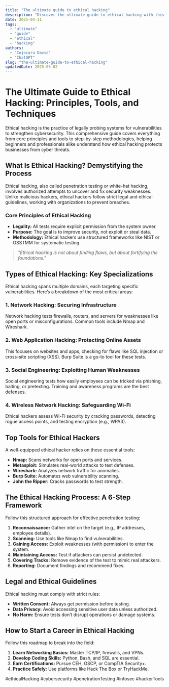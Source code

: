 ```yaml
---
title: "The ultimate guide to ethical hacking"
description: "Discover the ultimate guide to ethical hacking with this in-depth guide, providing actionable insights and practical tips to boost your knowledge and results."
date: 2025-04-11
tags:
  - "ultimate"
  - "guide"
  - "ethical"
  - "hacking"
authors:
  - "Cojocaru David"
  - "ChatGPT"
slug: "the-ultimate-guide-to-ethical-hacking"
updatedDate: 2025-05-02
---
```


# The Ultimate Guide to Ethical Hacking: Principles, Tools, and Techniques  

Ethical hacking is the practice of legally probing systems for vulnerabilities to strengthen cybersecurity. This comprehensive guide covers everything from core principles and tools to step-by-step methodologies, helping beginners and professionals alike understand how ethical hacking protects businesses from cyber threats.  

## What Is Ethical Hacking? Demystifying the Process  

Ethical hacking, also called penetration testing or white-hat hacking, involves authorized attempts to uncover and fix security weaknesses. Unlike malicious hackers, ethical hackers follow strict legal and ethical guidelines, working with organizations to prevent breaches.  

### Core Principles of Ethical Hacking  

- **Legality:** All tests require explicit permission from the system owner.  
- **Purpose:** The goal is to improve security, not exploit or steal data.  
- **Methodology:** Ethical hackers use structured frameworks like NIST or OSSTMM for systematic testing.  

> _"Ethical hacking is not about finding flaws, but about fortifying the foundations."_  

## Types of Ethical Hacking: Key Specializations  

Ethical hacking spans multiple domains, each targeting specific vulnerabilities. Here’s a breakdown of the most critical areas:  

### 1. Network Hacking: Securing Infrastructure  

Network hacking tests firewalls, routers, and servers for weaknesses like open ports or misconfigurations. Common tools include Nmap and Wireshark.  

### 2. Web Application Hacking: Protecting Online Assets  

This focuses on websites and apps, checking for flaws like SQL injection or cross-site scripting (XSS). Burp Suite is a go-to tool for these tests.  

### 3. Social Engineering: Exploiting Human Weaknesses  

Social engineering tests how easily employees can be tricked via phishing, baiting, or pretexting. Training and awareness programs are the best defenses.  

### 4. Wireless Network Hacking: Safeguarding Wi-Fi  

Ethical hackers assess Wi-Fi security by cracking passwords, detecting rogue access points, and testing encryption (e.g., WPA3).  

## Top Tools for Ethical Hackers  

A well-equipped ethical hacker relies on these essential tools:  

- **Nmap:** Scans networks for open ports and services.  
- **Metasploit:** Simulates real-world attacks to test defenses.  
- **Wireshark:** Analyzes network traffic for anomalies.  
- **Burp Suite:** Automates web vulnerability scanning.  
- **John the Ripper:** Cracks passwords to test strength.  

## The Ethical Hacking Process: A 6-Step Framework  

Follow this structured approach for effective penetration testing:  

1. **Reconnaissance:** Gather intel on the target (e.g., IP addresses, employee details).  
2. **Scanning:** Use tools like Nmap to find vulnerabilities.  
3. **Gaining Access:** Exploit weaknesses (with permission) to enter the system.  
4. **Maintaining Access:** Test if attackers can persist undetected.  
5. **Covering Tracks:** Remove evidence of the test to mimic real attackers.  
6. **Reporting:** Document findings and recommend fixes.  

## Legal and Ethical Guidelines  

Ethical hacking must comply with strict rules:  

- **Written Consent:** Always get permission before testing.  
- **Data Privacy:** Avoid accessing sensitive user data unless authorized.  
- **No Harm:** Ensure tests don’t disrupt operations or damage systems.  

## How to Start a Career in Ethical Hacking  

Follow this roadmap to break into the field:  

1. **Learn Networking Basics:** Master TCP/IP, firewalls, and VPNs.  
2. **Develop Coding Skills:** Python, Bash, and SQL are essential.  
3. **Earn Certifications:** Pursue CEH, OSCP, or CompTIA Security+.  
4. **Practice Safely:** Use platforms like Hack The Box or TryHackMe.  

#ethicalHacking #cybersecurity #penetrationTesting #infosec #hackerTools